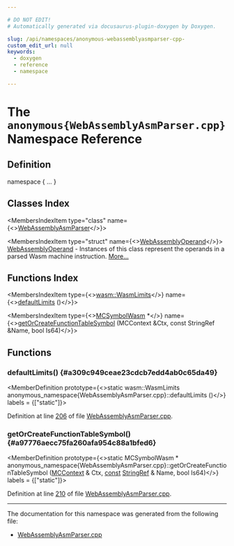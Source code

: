 ```yaml
---

# DO NOT EDIT!
# Automatically generated via docusaurus-plugin-doxygen by Doxygen.

slug: /api/namespaces/anonymous-webassemblyasmparser-cpp-
custom_edit_url: null
keywords:
  - doxygen
  - reference
  - namespace

---
```





# The `anonymous{WebAssemblyAsmParser.cpp}` Namespace Reference

<DoxygenPage pluginConfig={pluginConfig}>



## Definition

<CodeBlock>namespace &#123; ... &#125;</CodeBlock>

## Classes Index

<MembersIndex>

<MembersIndexItem
  type="class"
  name={<><a href="/docs/api/classes/anonymous-namespace-webassemblyasmparser-cpp-/webassemblyasmparser">WebAssemblyAsmParser</a></>}>
</MembersIndexItem>

<MembersIndexItem
  type="struct"
  name={<><a href="/docs/api/structs/anonymous-namespace-webassemblyasmparser-cpp-/webassemblyoperand">WebAssemblyOperand</a></>}>
<a href="/docs/api/structs/anonymous-namespace-webassemblyasmparser-cpp-/webassemblyoperand">WebAssemblyOperand</a> - Instances of this class represent the operands in a parsed Wasm machine instruction. <a href="/docs/api/structs/anonymous-namespace-webassemblyasmparser-cpp-/webassemblyoperand/#details">More...</a>
</MembersIndexItem>

</MembersIndex>

## Functions Index

<MembersIndex>

<MembersIndexItem
  type={<><a href="/docs/api/structs/llvm/wasm/wasmlimits">wasm::WasmLimits</a></>}
  name={<><a href="#a309c949ceae23cdcb7edd4ab0c65da49">defaultLimits</a> ()</>}>
</MembersIndexItem>

<MembersIndexItem
  type={<><a href="/docs/api/classes/llvm/mcsymbolwasm">MCSymbolWasm</a> &#42;</>}
  name={<><a href="#a97776aecc75fa260afa954c88a1bfed6">getOrCreateFunctionTableSymbol</a> (MCContext &amp;Ctx, const StringRef &amp;Name, bool Is64)</>}>
</MembersIndexItem>

</MembersIndex>


<SectionDefinition>

## Functions

### defaultLimits() {#a309c949ceae23cdcb7edd4ab0c65da49}

<MemberDefinition
  prototype={<>static wasm::WasmLimits anonymous&#95;namespace&#123;WebAssemblyAsmParser.cpp&#125;::defaultLimits ()</>}
  labels = {["static"]}>

Definition at line <a href="/docs/api/files/lib/lib/target/lib/target/webassembly/lib/target/webassembly/asmparser/webassemblyasmparser-cpp/#l00206">206</a> of file <a href="/docs/api/files/lib/lib/target/lib/target/webassembly/lib/target/webassembly/asmparser/webassemblyasmparser-cpp">WebAssemblyAsmParser.cpp</a>.
</MemberDefinition>

### getOrCreateFunctionTableSymbol() {#a97776aecc75fa260afa954c88a1bfed6}

<MemberDefinition
  prototype={<>static MCSymbolWasm &#42; anonymous&#95;namespace&#123;WebAssemblyAsmParser.cpp&#125;::getOrCreateFunctionTableSymbol (<a href="/docs/api/classes/llvm/mccontext">MCContext</a> &amp; Ctx, <a href="/docs/api/files/lib/lib/target/lib/target/aarch64/aarch64promoteconstant-cpp/#a90f8350fecae261c25be85d38b451bff">const</a> <a href="/docs/api/classes/llvm/stringref">StringRef</a> &amp; Name, bool Is64)</>}
  labels = {["static"]}>

Definition at line <a href="/docs/api/files/lib/lib/target/lib/target/webassembly/lib/target/webassembly/asmparser/webassemblyasmparser-cpp/#l00210">210</a> of file <a href="/docs/api/files/lib/lib/target/lib/target/webassembly/lib/target/webassembly/asmparser/webassemblyasmparser-cpp">WebAssemblyAsmParser.cpp</a>.
</MemberDefinition>

</SectionDefinition>

<hr/>

The documentation for this namespace was generated from the following file:

<ul>
<li><a href="/docs/api/files/lib/lib/target/lib/target/webassembly/lib/target/webassembly/asmparser/webassemblyasmparser-cpp">WebAssemblyAsmParser.cpp</a></li>
</ul>

</DoxygenPage>
